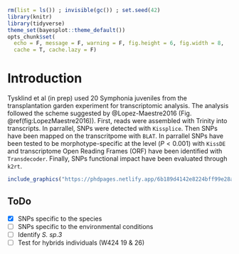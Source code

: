 ```r
rm(list = ls()) ; invisible(gc()) ; set.seed(42)
library(knitr) 
library(tidyverse)
theme_set(bayesplot::theme_default())
opts_chunk$set(
  echo = F, message = F, warning = F, fig.height = 6, fig.width = 8,
  cache = T, cache.lazy = F)
```

# Introduction {-}

Tysklind et al (in prep) used 20 Symphonia juveniles from the transplantation garden experiment for transcriptomic analysis. 
The analysis followed the scheme suggested by @Lopez-Maestre2016 (Fig. \@ref(fig:LopezMaestre2016)). 
First, reads were assembled with Trinity into transcripts. 
In parrallel, SNPs were detected with `Kissplice`. 
Then SNPs have been mapped on the transcritpome with `BLAT`. 
In parrallel SNPs have been tested to be morphotype-specific at the level ($P<0.001$) with `KissDE`
and transcriptome Open Reading Frames (ORF) have been identified with `Transdecoder`.
Finally, SNPs functional impact have been evaluated through `k2rt`.

```r
include_graphics("https://phdpages.netlify.app/6b189d4142e8224bff99e28abd11cbfdd50c51b1/symcapture/symcapture_data/analysisScheme.jpeg")
```

## ToDo

- [x] SNPs specific to the species
- [ ] SNPs specific to the environmental conditions
- [ ] Identify *S. sp.3*
- [ ] Test for hybrids individuals (W424 19 & 26)
